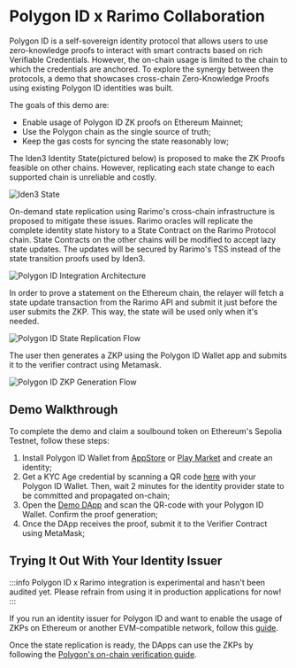 ---
---

# Polygon ID x Rarimo Collaboration

Polygon ID is a self-sovereign identity protocol that allows users to use zero-knowledge proofs to interact with smart contracts based on rich Verifiable Credentials. However, the on-chain usage is limited to the chain to which the credentials are anchored. To explore the synergy between the protocols, a demo that showcases cross-chain Zero-Knowledge Proofs using existing Polygon ID identities was built.

The goals of this demo are:

- Enable usage of Polygon ID ZK proofs on Ethereum Mainnet;
- Use the Polygon chain as the single source of truth;
- Keep the gas costs for syncing the state reasonably low;

The Iden3 Identity State(pictured below) is proposed to make the ZK Proofs feasible on other chains. However, replicating each state change to each supported chain is unreliable and costly.

![Iden3 State](/img/iden3-state.png)

On-demand state replication using Rarimo's cross-chain infrastructure is proposed to mitigate these issues. Rarimo oracles will replicate the complete identity state history to a State Contract on the Rarimo Protocol chain. State Contracts on the other chains will be modified to accept lazy state updates. The updates will be secured by Rarimo's TSS instead of the state transition proofs used by Iden3.

![Polygon ID Integration Architecture](/img/polygon-id-integration.png)

In order to prove a statement on the Ethereum chain, the relayer will fetch a state update transaction from the Rarimo API and submit it just before the user submits the ZKP. This way, the state will be used only when it's needed.

![Polygon ID State Replication Flow](/img/polygon-id-state-replication.png)

The user then generates a ZKP using the Polygon ID Wallet app and submits it to the verifier contract using Metamask.

![Polygon ID ZKP Generation Flow](/img/polygon-id-zkp-flow.png)

## Demo Walkthrough

To complete the demo and claim a soulbound token on Ethereum's Sepolia Testnet, follow these steps:

1. Install Polygon ID Wallet from [AppStore](https://apps.apple.com/us/app/polygon-id/id1629870183) or [Play Market](https://play.google.com/store/apps/details?id=com.polygonid.wallet&hl=en_US) and create an identity;
2. Get a KYC Age credential by scanning a QR code [here](https://admin-panel.polygon.mainnet-beta.rarimo.com/credentials/scan-link/ade26bde-af43-445b-be72-907693fe6cfd) with your Polygon ID Wallet. Then, wait 2 minutes for the identity provider state to be committed and propagated on-chain;
3. Open the [Demo DApp](https://polygon.mainnet-beta.rarimo.com/) and scan the QR-code with your Polygon ID Wallet. Confirm the proof generation;
4. Once the DApp receives the proof, submit it to the Verifier Contract using MetaMask;

## Trying It Out With Your Identity Issuer

:::info
Polygon ID x Rarimo integration is experimental and hasn't been audited yet. Please refrain from using it in production applications for now!
:::

If you run an identity issuer for Polygon ID and want to enable the usage of ZKPs on Ethereum or another EVM-compatible network, follow this [guide](/how-to-guides/polygon-id-state-replication).

Once the state replication is ready, the DApps can use the ZKPs by following the [Polygon's on-chain verification guide](https://0xpolygonid.github.io/tutorials/verifier/on-chain-verification/overview/#on-chain-verification-flow).
